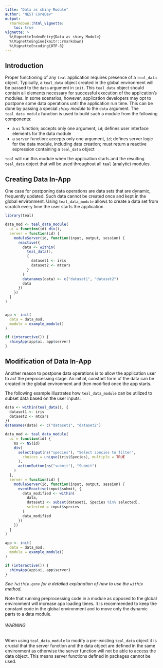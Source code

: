 ```yaml
---
title: "Data as shiny Module"
author: "NEST CoreDev"
output: 
  rmarkdown::html_vignette:
    toc: true
vignette: >
  %\VignetteIndexEntry{Data as shiny Module}
  %\VignetteEngine{knitr::rmarkdown}
  %\VignetteEncoding{UTF-8}
---
```


## Introduction

Proper functioning of any `teal` application requires presence of a `teal_data` object.
Typically, a `teal_data` object created in the global environment will be passed to the `data` argument in `init`.
This `teal_data` object should contain all elements necessary for successful execution of the application's modules. 
In some scenarios, however, application developers may opt to postpone some data operations until the application run time.
This can be done by passing a special _`shiny` module_ to the `data` argument.
The `teal_data_module` function is used to build such a module from the following components:

- a `ui` function; accepts only one argument, `id`; defines user interface elements for the data module
- a `server` function: accepts only one argument, `id`; defines server logic for the data module, including data creation; must return a reactive expression containing a `teal_data` object

`teal` will run this module when the application starts and the resulting `teal_data` object that will be used throughout all `teal` (analytic) modules. 

## Creating Data In-App

One case for postponing data operations are data sets that are dynamic, frequently updated.
Such data cannot be created once and kept in the global environment.
Using `teal_data_module` allows to create a data set from scratch every time the user starts the application.

```r
library(teal)
```


```r
data_mod <- teal_data_module(
  ui = function(id) div(),
  server = function(id) {
    moduleServer(id, function(input, output, session) {
      reactive({
        data <- within(
          teal_data(),
          {
            dataset1 <- iris
            dataset2 <- mtcars
          }
        )
        datanames(data) <- c("dataset1", "dataset2")
        data
      })
    })
  }
)


app <- init(
  data = data_mod,
  module = example_module()
)

if (interactive()) {
  shinyApp(app$ui, app$server)
}
```


## Modification of Data In-App

Another reason to postpone data operations is to allow the application user to act the preprocessing stage.
An initial, constant form of the data can be created in the global environment and then modified once the app starts.

The following example illustrates how `teal_data_module` can be utilized to subset data based on the user inputs:

```r
data <- within(teal_data(), {
  dataset1 <- iris
  dataset2 <- mtcars
})
datanames(data) <- c("dataset1", "dataset2")

data_mod <- teal_data_module(
  ui = function(id) {
    ns <- NS(id)
    div(
      selectInput(ns("species"), "Select species to filter",
        choices = unique(iris$Species), multiple = TRUE
      ),
      actionButton(ns("submit"), "Submit")
    )
  },
  server = function(id) {
    moduleServer(id, function(input, output, session) {
      eventReactive(input$submit, {
        data_modified <- within(
          data,
          dataset1 <- subset(dataset1, Species %in% selected),
          selected = input$species
        )
        data_modified
      })
    })
  }
)

app <- init(
  data = data_mod,
  module = example_module()
)

if (interactive()) {
  shinyApp(app$ui, app$server)
}
```

_See `?within.qenv` for a detailed explanation of how to use the `within` method._

Note that running preprocessing code in a module as opposed to the global environment will increase app loading times.
It is recommended to keep the constant code in the global environment and to move only the dynamic parts to a data module.

###### WARNING

When using `teal_data_module` to modify a pre-existing `teal_data` object it is crucial that the server function and the data object are defined in the same environment as otherwise the server function will not be able to access the data object.
This means server functions defined in packages cannot be used.
